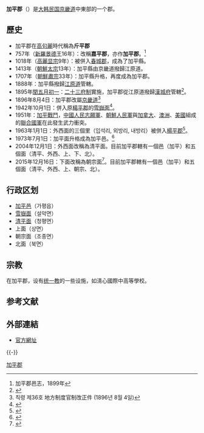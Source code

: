 {{Infobox settlement
| name                    = 加平郡
| settlement_type         = [[韓國行政區劃|郡]]
| translit_lang1          = [[韓語|韓語]]
| translit_lang1_type1    = [[諺文|諺文]]
| translit_lang1_info1    = {{linktext|가|평|군}}
| translit_lang1_type2    = [[朝鮮漢字|漢字]]
| translit_lang1_info2    = {{linktext|加|平|郡}}
| translit_lang1_type3    = {{nowrap|[[文化观光部2000年式|文化观光部2000年式]]}}
| translit_lang1_info3    = Gapyeong-gun
| translit_lang1_type4    = {{nowrap|[[馬科恩-賴肖爾表記法|馬科恩-賴肖爾表記法]]}}
| translit_lang1_info4    = Kap'yŏng-gun
| image_skyline           = 대성리 모꼬지로 Membership Training.jpg
| image_caption           = 大成里的冬日雪景
| image_map               = Gyeonggi-Gapyeong.svg
| image_flag              = Flag of Gapyeong.svg
| image_seal              = 
| map_caption             = 加平郡在韓國及京畿道的位置
| subdivision_type        = 國家
| subdivision_name        = {{ROK}}
| subdivision_type1       = [[朝鮮地區|地區]]
| subdivision_name1       = [[韓國首都圈|韓國首都圈]]
| subdivision_type2       = 省份
| subdivision_name2       = [[京畿道|京畿道]]
| parts_type              = 行政區劃
| parts                   = 1邑、5[[面_(行政區劃)|面]]
| area_total_km2          = 843.6
| population_total        = 62,049
| population_density_km2  = auto
| population_as_of        = 2021年2月
| population_blank1_title = 
| population_blank1       = 
| governing_body          = 加平郡政府
| leader_title            = 郡守
| leader_name			  = {{link-ko|金成基|김성기 (1956년)}}
| leader_party            = {{PPP}}
| leader_title1           = 國會議員
| leader_name1            = [[崔春植_(1956年)|崔春植]] （{{PPP}}）
| blank1_name             = 郡樹
| blank1_info             = [[紅松|紅松]]
| blank2_name             = 郡花
| blank2_info             = {{link-ko|朝鮮連翹|개나리}}
| blank3_name             = 郡鳥
| blank3_info             = [[環頸雉|環頸雉]]
}}
{{coord|37.743164|127.03448|display=title}}
'''加平郡'''（{{kor|諺=가평군|漢=加平郡|羅=Gapyeong gun|f=y}}）是[[大韩民国|大韩民国]][[京畿道|京畿道]]中東部的一个郡。

== 歷史 ==

* 加平郡在[[高句麗|高句麗]]時代稱為'''斤平郡'''
* 757年（[[新羅|新羅]][[景德王|景德王]]16年）：改稱'''嘉平郡'''，亦作'''加平郡'''。<ref>加平郡邑志，1899年</ref>
* 1018年（[[高麗显宗|高麗显宗]]9年）：被併入[[春城郡|春城郡]]，成為了加平縣。
* 1413年（[[朝鮮太宗|朝鮮太宗]]13年）：加平縣由京畿道撥歸江原道。
* 1707年（[[朝鮮肅宗|朝鮮肅宗]]33年）：加平縣升格，再度成為加平郡。
* 1888年：加平縣撥歸[[江原道_(朝鮮八道)|江原道]]管轄。
* 1895年[[闰月|閏]][[五月初一|五月初一]]：[[二十三府制|二十三府制]]實施，加平郡從江原道撥歸[[漢城府|漢城府]]管轄<ref>{{cite book|title=[[:s:ko:고종실록_32년_5월#음력_5월_26일|칙령 제98호 地方制度改正件]]| title_zh=[[高宗實錄|高宗實錄]]：勅令第98號地方制度改正件 |date=1895年（[[朝鮮高宗|朝鮮高宗]]32年）[[閏五月廿六|閏五月廿六]]}}</ref>。
* 1896年8月4日：加平郡改屬[[京畿道|京畿道]]<ref>칙령 제36호 地方制度官制改正件 (1896년 8월 4일)</ref>
* 1942年10月1日：併入原[[楊平郡|楊平郡]]的[[雪嶽面|雪嶽面]]<ref>{{cite book |title=조선총독부령 제242호 |title_zh=朝鮮總督府令 第242號 |date=1942-09-30}}</ref>。
* 1951年：[[加平戰鬥|加平戰鬥]]，[[中國人民志願軍|中國人民志願軍]]、[[朝鮮人民軍|朝鮮人民軍]]與[[加拿大|加拿大]]、[[澳洲|澳洲]]、[[美國|美國]]組成的[[聯合國軍|聯合國軍]]在此發生武力衝突。
* 1963年1月1日：外西面的三個里（입석리, 외방리, 내방리）被併入[[楊平市|楊平郡]]<ref>{{cite book |title=법률 제1175호 시·군관할구역변경및면의폐치에관한법률 |title_zh=法律 第1175號 市·郡相關區域變更與面廢置相關法律 |date=1962-11-21}}</ref>。
* 1973年7月1日：加平面升格成為加平邑。<ref>{{cite book| title=대통령령 제6543호 읍설치에관한규정 | title_zh = 總統令第6543號 設邑相關規定 |date=1973-03-12}}</ref>
* 2004年12月1日：外西面改稱為清平面。目前加平郡轄有一個邑（加平）和五個面（清平、外西、上、下、北）。
* 2015年12月16日：下面改稱為朝宗面<ref>{{cite book| title=가평군 리ㆍ반 설치 및 운영 조례, 2015년 12월 16일 일부개정.| title_zh =加平郡里、班設置及運營條例，2015年12月16日部分修改 |date=2015-12-16}}</ref>。目前加平郡轄有一個邑（加平）和五個面（清平、外西、上、朝宗、北）。

== 行政区划 ==
* [[加平邑|加平邑]]（가평읍）
* [[雪嶽面|雪嶽面]]（설악면）
* [[清平面|清平面]]（청평면）
* 上面（상면）
* 朝宗面（조종면）
* 北面（북면）

== 宗教 ==
在加平郡，设有[[统一教|统一教]]的一些设施，如淸心國際中高等學校。

== 参考文献 ==
{{Reflist|2}}

== 外部連結 ==
* [http://www.gp.go.kr 官方網址]{{Wayback|url=http://www.gp.go.kr/ |date=20200507171033 }}

{{-}}
{{京畿道行政區劃}}

{{DEFAULTSORT:Gapyeong-gun}}

[[Category:加平郡|]]